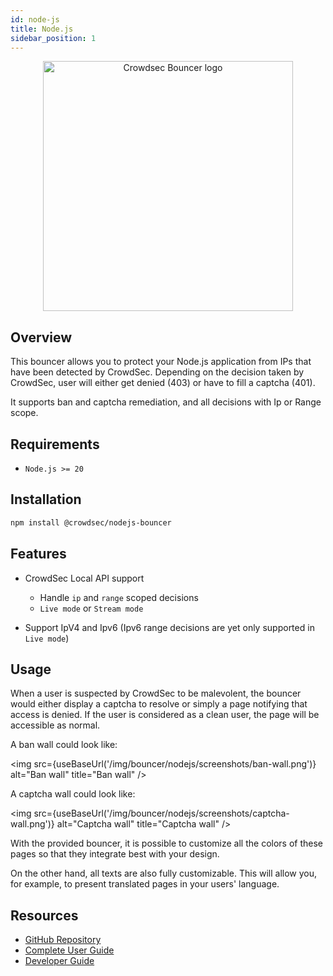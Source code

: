 ```yaml
---
id: node-js
title: Node.js
sidebar_position: 1
---
```



<p align="center">
  <img src="https://raw.githubusercontent.com/crowdsecurity/nodejs-cs-bouncer/main/docs/assets/app-sec.webp" width="400px" align="center" alt="Crowdsec Bouncer logo" />
</p>

## Overview
This bouncer allows you to protect your Node.js application from IPs that have been detected by CrowdSec. Depending on the decision taken by CrowdSec, user will either get denied (403) or have to fill a captcha (401).

It supports ban and captcha remediation, and all decisions with Ip or Range scope.

## Requirements

-   `Node.js >= 20`

## Installation

```bash
npm install @crowdsec/nodejs-bouncer
```

## Features 

- CrowdSec Local API support

    - Handle `ip` and `range` scoped decisions
    - `Live mode` or `Stream mode`

- Support IpV4 and Ipv6 (Ipv6 range decisions are yet only supported in `Live mode`)

## Usage

When a user is suspected by CrowdSec to be malevolent, the bouncer would either display a captcha to resolve or
simply a page notifying that access is denied. If the user is considered as a clean user, the page will be accessible
as normal.

A ban wall could look like:

<img src={useBaseUrl('/img/bouncer/nodejs/screenshots/ban-wall.png')} alt="Ban wall" title="Ban wall" />

A captcha wall could look like:

<img src={useBaseUrl('/img/bouncer/nodejs/screenshots/captcha-wall.png')} alt="Captcha wall" title="Captcha wall" />

With the provided bouncer, it is possible to customize all the colors of these pages so that they integrate
best with your design.

On the other hand, all texts are also fully customizable. This will allow you, for example, to present translated pages
in your users' language.

## Resources

- [GitHub Repository](https://github.com/crowdsecurity/nodejs-cs-bouncer)
- [Complete User Guide](https://github.com/crowdsecurity/nodejs-cs-bouncer/blob/main/docs/USER_GUIDE.md)
- [Developer Guide](https://github.com/crowdsecurity/nodejs-cs-bouncer/blob/main/docs/DEVELOPER.md)